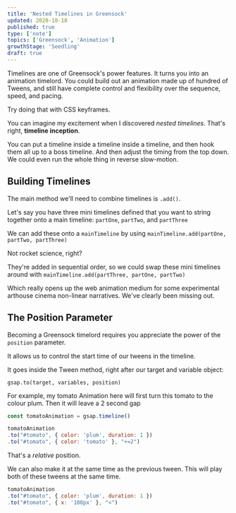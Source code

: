 ```yaml
---
title: 'Nested Timelines in Greensock'
updated: 2020-10-18
published: true
type: ['note']
topics: ['Greensock', 'Animation']
growthStage: 'Seedling'
draft: true
---
```


<IntroParagraph>

Timelines are one of Greensock's power features. It turns you into an animation timelord. You could build out an animation made up of hundred of Tweens, and still have complete control and flexibility over the sequence, speed, and pacing.

Try doing that with CSS keyframes.

</IntroParagraph>

You can imagine my excitement when I discovered *nested timelines.* That's right, **timeline inception**.

You can put a timeline inside a timeline inside a timeline, and then hook them all up to a boss timeline. And then adjust the timing from the top down. We could even run the whole thing in reverse slow-motion.

## Building Timelines

The main method we'll need to combine timelines is `.add()`.

Let's say you have three mini timelines defined that you want to string together onto a main timeline:
`partOne`, `partTwo`, and `partThree`

We can add these onto a `mainTimeline` by using
`mainTimeline.add(partOne, partTwo, partThree)`

Not rocket science, right?  

They're added in sequential order, so we could swap these mini timelines around with `mainTimeline.add(partThree, partOne, partTwo)`

Which really opens up the web animation medium for some experimental arthouse cinema non-linear narratives. We've clearly been missing out.

## The Position Parameter

Becoming a Greensock timelord requires you appreciate the power of the `position` parameter.

It allows us to control the start time of our tweens in the timeline.

It goes inside the Tween method, right after our target and variable object:

`gsap.to(target, variables, position)`

For example, my tomato Animation here will first turn this tomato to the colour plum. Then it will leave a 2 second gap

```js
const tomatoAnimation = gsap.timeline()

tomatoAnimation
.to("#tomato", { color: 'plum', duration: 1 })
.to("#tomato", { color: 'tomato' }, "+=2")
```

That's a _relative_ position.

We can also make it at the same time as the previous tween. This will play both of these tweens at the same time.

```js
tomatoAnimation
.to("#tomato", { color: 'plum', duration: 1 })
.to("#tomato", { x: '100px' }, "<")
```